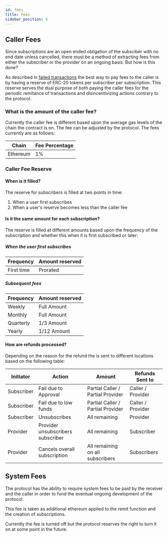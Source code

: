 ```yaml
---
id: fees
title: Fees
sidebar_position: 6
---
```


## Caller Fees

Since subscriptions are an open ended obligation of the subsciber with no end date unless cancelled, there must be a method of extracting fees from either the subscriber or the provider on an ongoing basis. But how is this done? 

As described in [failed transactions](failed_transactions) the best way to pay fees to the caller is by having a reserve of ERC-20 tokens per subscriber per subscription. This reserve serves the dual purpose of both paying the caller fees for the periodic remitance of transactions and disincentivizing actions contrary to the protocol. 

### What is the amount of the caller fee?

Currently the caller fee is different based upon the average gas levels of the chain the contract is on. The fee can be adjusted by the protocol. The fees currently are as follows:

| Chain | Fee Percentage |
|---|---|
| Ethereum | 1% |


### Caller Fee Reserve

#### When is it filled?

The reserve for subscribers is filled at two points in time:

1. When a user first subscribes 
2. When a user's reserve becomes less than the caller fee

#### Is it the same amount for each subscription?

The reserve is filled at different amounts based upon the frequency of the subscription and whether this when it is first subscribed or later:

##### When the user first subscribes

| Frequency | Amount reserved | 
|---|---|
| First time | Prorated |

##### Subsequent fees 

| Frequency | Amount reserved | 
|---|---|
| Weekly | Full Amount |
| Monthly | Full Amount |
| Quarterly | 1/3 Amount |
| Yearly | 1/12 Amount |

#### How are refunds processed?

Depending on the reason for the refund the is sent to different locations based on the following table:

| Initiator | Action | Amount | Refunds Sent to |
|---|---|---|---|
| Subscriber | Fail due to Approval | Partial Caller / Partial Provider | Caller / Provider |
| Subscriber | Fail due to low funds | Partial Caller / Partial Provider | Caller / Provider |
| Subscriber | Unsubscribes | All remaining | Provider | 
| Provider | Provider unsubscribers subscriber | All remaining | Subscriber |
| Provider | Cancels overall subscription | All remaining on all subscribers | Subscribers |

## System Fees

The protocol has the ability to require system fees to be paid by the receiver and the caller in order to fund the eventual ongoing development of the protocol. 

This fee is taken as additional ethereum applied to the remit function and the creation of subscriptions. 

Currently the fee is turned off but the protocol reserves the right to turn it on at some point in the future. 




